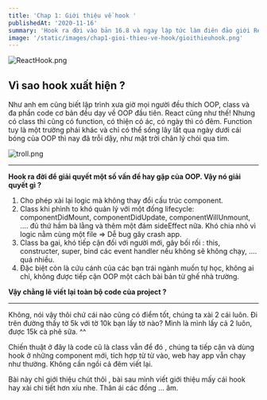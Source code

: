 ```yaml
---
title: 'Chap 1: Giới thiệu về hook '
publishedAt: '2020-11-16'
summary: 'Hook ra đời vào bản 16.8 và ngay lập tức làm điên đảo giới React, vậy nó là gì vậy mà nhà nhà, người người đều đổ xô xài?'
image: '/static/images/chap1-gioi-thieu-ve-hook/gioithieuhook.png'
---
```


![ReactHook.png](https://images.viblo.asia/d1503bf1-3ca9-4e24-9464-4a9e538b73e4.png)

## Vì sao hook xuất hiện ?

Như anh em cũng biết lập trình xưa giờ mọi người đều thích OOP, class và đa phần code cơ bản đều dạy về OOP đầu tiên. React cũng như thế!
Nhưng có class thì cũng có function, có thiện có ác, có ngày thì có đêm. Function tuy là một trường phái khác và chỉ có thể sống lây lất qua ngày dưới cái bóng của OOP thì nay đã trỗi dậy, như mặt trời chân lý chói qua tim.

![troll.png](https://i.pinimg.com/564x/99/40/77/9940774d8cee5db0e7c5309d26838f3e.jpg)

---

**Hook ra đời để giải quyết một số vấn đề hay gặp của OOP. Vậy nó giải quyết gì ?**

1. Cho phép xài lại logic mà không thay đổi cấu trúc component.
2. Class khi phình to khó quản lý với một đống lifecycle: componentDidMount, componentDidUpdate, componentWillUnmount, .... đủ thứ hầm bà lằng và thêm một đám sideEffect nữa. Khó chia nhỏ vì logic nằm cùng một file => Dễ bug gây crash app.
3. Class ba gai, khó tiếp cận đối với người mới, gây bối rối : this, constructer, super, bind các event handler nếu không sẽ không chạy, .... quá nhiều.
4. Đặc biệt còn là cứu cánh của các bạn trái ngành muốn tự học, không ai chỉ, không được tiếp cận OOP một cách bài bản từ ghế nhà trường.

**Vậy chằng lẽ viết lại toàn bộ code của project ?**

---

Không, nói vậy thôi chứ cái nào cũng có điểm tốt, chúng ta xài 2 cái luôn. Đi trên đường thấy tờ 5k với tờ 10k bạn lấy tờ nào? Mình là mình lấy cả 2 luôn, được 15k cà phê sữa. ^^

Chiến thuật ở đây là code cũ là class vẫn để đó , chúng ta tiếp cận và dùng hook ở những component mới, tích hợp từ từ vào, web hay app vẫn chạy như thường. Không cần ngồi cả đêm viết lại.

Bài này chỉ giới thiệu chút thôi , bài sau mình viết giới thiệu mấy cái hook hay xài chi tiết hơn xíu nhe. Thân ái các đồng ... âm.
